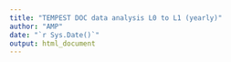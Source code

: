 ```yaml
---
title: "TEMPEST DOC data analysis L0 to L1 (yearly)"
author: "AMP"
date: "`r Sys.Date()`"
output: html_document
---
```


